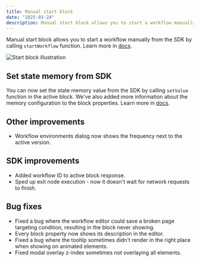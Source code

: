 ```yaml
---
title: Manual start block
date: "2025-03-24"
description: Manual start block allows you to start a workflow manually from the SDK by calling `startWorkflow` function. We've also added the ability to set state memory from the SDK and made other improvements.
---
```


Manual start block allows you to start a workflow manually from the SDK by calling `startWorkflow` function. Learn more in [docs](/docs/start-blocks/manual-start).

<Image
  src="/images/changelog/2025-03-24-start-block.png"
  alt="Start block illustration"
  width={1800}
  height={636}
/>

## Set state memory from SDK

You can now set the state memory value from the SDK by calling `setValue` function in the active block. We've also added more information about the memory configuration to the block properties. Learn more in [docs](/docs/react/reference#statememory).

## Other improvements

- Workflow environments dialog now shows the frequency next to the active version.

## SDK improvements

- Added workflow ID to active block response.
- Sped up exit node execution - now it doesn't wait for network requests to finish.

## Bug fixes

- Fixed a bug where the workflow editor could save a broken page targeting condition, resulting in the block never showing.
- Every block property now shows its description in the editor.
- Fixed a bug where the tooltip sometimes didn't render in the right place when showing on animated elements.
- Fixed modal overlay z-index sometimes not overlaying all elements.
